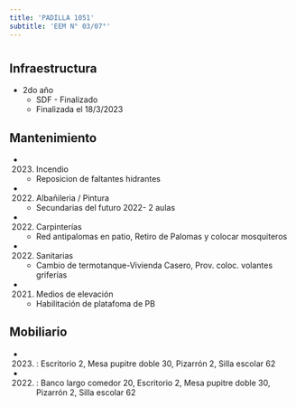 ```yaml
---
title: 'PADILLA 1051'
subtitle: 'EEM N° 03/07°'
---
```


#
## Infraestructura

* 2do año 
    + SDF - Finalizado 
    + Finalizada el 18/3/2023 






## Mantenimiento

*  (2023) Incendio 
    + Reposicion de faltantes  hidrantes

*  (2022) Albañileria / Pintura 
    + Secundarias del futuro 2022- 2 aulas

*  (2022) Carpinterías 
    + Red antipalomas en patio, Retiro de Palomas y colocar mosquiteros

*  (2022) Sanitarias 
    + Cambio de termotanque-Vivienda Casero, Prov. coloc. volantes griferías

*  (2021) Medios de elevación 
    + Habilitación de platafoma de PB





## Mobiliario

*  (2023) : Escritorio 2, Mesa pupitre doble 30, Pizarrón 2, Silla escolar 62 

*  (2022) : Banco largo comedor 20, Escritorio 2, Mesa pupitre doble 30, Pizarrón 2, Silla escolar 62 



